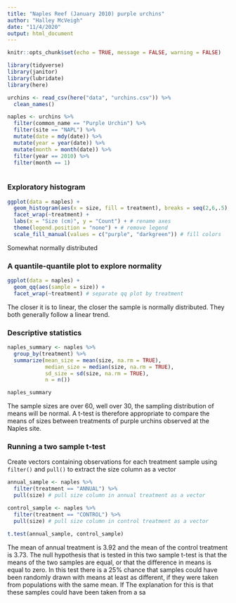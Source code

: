```yaml
---
title: "Naples Reef (January 2010) purple urchins"
author: "Halley McVeigh"
date: "11/4/2020"
output: html_document
---
```


```r
knitr::opts_chunk$set(echo = TRUE, message = FALSE, warning = FALSE)

library(tidyverse)
library(janitor)
library(lubridate)
library(here)
```

```r
urchins <- read_csv(here("data", "urchins.csv")) %>% 
  clean_names()
```

```r
naples <- urchins %>%
  filter(common_name == "Purple Urchin") %>% 
  filter(site == "NAPL") %>% 
  mutate(date = mdy(date)) %>% 
  mutate(year = year(date)) %>% 
  mutate(month = month(date)) %>% 
  filter(year == 2010) %>% 
  filter(month == 1)
  
```

### Exploratory histogram
```r
ggplot(data = naples) +
  geom_histogram(aes(x = size, fill = treatment), breaks = seq(2,6,.5), alpha = .75) +
  facet_wrap(~treatment) +
  labs(x = "Size (cm)", y = "Count") + # rename axes
  theme(legend.position = "none") + # remove legend
  scale_fill_manual(values = c("purple", "darkgreen")) # fill colors
```
Somewhat normally distributed


### A quantile-quantile plot to explore normality
```r
ggplot(data = naples) +
  geom_qq(aes(sample = size)) +
  facet_wrap(~treatment) # separate qq plot by treatment
```
The closer it is to linear, the closer the sample is normally distributed. They both generally follow a linear trend.


### Descriptive statistics
```r
naples_summary <- naples %>% 
  group_by(treatment) %>% 
  summarize(mean_size = mean(size, na.rm = TRUE),
            median_size = median(size, na.rm = TRUE),
            sd_size = sd(size, na.rm = TRUE),
            n = n())

naples_summary
```
The sample sizes are over 60, well over 30, the sampling distribution of means will be normal. A t-test is therefore appropriate to compare the means of sizes between treatments of purple urchins observed at the Naples site. 

### Running a two sample t-test 
Create vectors containing observations for each treatment sample using `filter()` and `pull()` to extract the size column as a vector

```r
annual_sample <- naples %>% 
  filter(treatment == "ANNUAL") %>% 
  pull(size) # pull size column in annual treatment as a vector

control_sample <- naples %>% 
  filter(treatment == "CONTROL") %>% 
  pull(size) # pull size column in control treatment as a vector

t.test(annual_sample, control_sample)
```

The mean of annual treatment is 3.92 and the mean of the control treatment is 3.73. The null hypothesis that is tested in this two sample t-test is that the means of the two samples are equal, or that the difference in means is equal to zero. In this test there is a 25% chance that samples could have been randomly drawn with means at least as different, if they were taken from populations with the same mean. If 
The explanation for this is that these samples could have been taken from a sa








